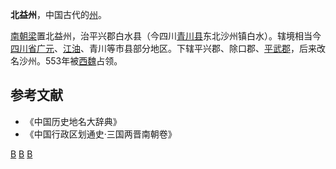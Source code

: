 '''北益州'''，中国古代的[[州|州]]。

[[南朝梁|南朝梁]]置北益州，治平兴郡白水县（今四川[[青川县|青川县]]东北沙州镇白水）。辖境相当今[[四川省|四川省]][[广元|广元]]、[[江油|江油]]、青川等市县部分地区。下辖平兴郡、除口郡、[[平武郡|平武郡]]，后来改名沙州。553年被[[西魏|西魏]]占领。
==参考文献==
* 《中国历史地名大辞典》
* 《中国行政区划通史·三国两晋南朝卷》
{{南朝行政区划|nocat}}
[[Category:南梁的州|B]]
[[Category:四川的州|B]]
[[Category:广元行政区划史|B]]